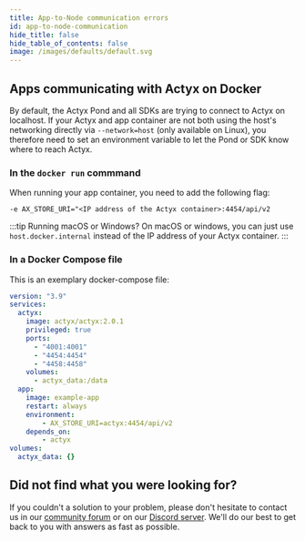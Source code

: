 ```yaml
---
title: App-to-Node communication errors
id: app-to-node-communication
hide_title: false
hide_table_of_contents: false
image: /images/defaults/default.svg
---
```


## Apps communicating with Actyx on Docker

By default, the Actyx Pond and all SDKs are trying to connect to Actyx on localhost. If your Actyx and app container are not both using the host's networking directly via `--network=host` (only available on Linux), you therefore need to set an environment variable to let the Pond or SDK know where to reach Actyx.

### In the `docker run` commmand

When running your app container, you need to add the following flag:

`-e AX_STORE_URI="<IP address of the Actyx container>:4454/api/v2`

:::tip Running macOS or Windows?
On macOS or windows, you can just use `host.docker.internal` instead of the IP address of your Actyx container.
:::

### In a Docker Compose file

This is an exemplary docker-compose file:

```yaml
version: "3.9"
services:
  actyx:
    image: actyx/actyx:2.0.1
    privileged: true
    ports:
      - "4001:4001"
      - "4454:4454"
      - "4458:4458"
    volumes:
      - actyx_data:/data
  app:
    image: example-app
    restart: always
    environment: 
        - AX_STORE_URI=actyx:4454/api/v2
    depends_on: 
        - actyx
volumes:
  actyx_data: {}
```

## Did not find what you were looking for?

If you couldn't a solution to your problem, please don't hesitate to contact us in our [community forum](https://community.actyx.com) or on our [Discord server](https://discord.gg/262yJhc). We'll do our best to get back to you with answers as fast as possible.
